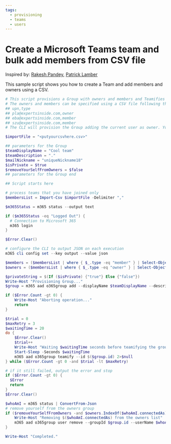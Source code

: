 ```yaml
---
tags:
  - provisioning
  - teams
  - users
---
```



# Create a Microsoft Teams team and bulk add members from CSV file

Inspired by: [Rakesh Pandey](https://www.flexmind.co/blog/how-to-add-bulk-users-from-csv-file-to-ms-teams-using-powershell/), [Patrick Lamber](https://www.nubo.eu/Create-A-New-Microsoft-Team-And-Bulk-Add-Members-From-CSV-File/)

This sample script shows you how to create a Team and add members and owners using a CSV.

<Tabs>
  <TabItem value="PowerShell">

  ```powershell
  # This script provisions a Group with owners and members and Teamifies it
  # The owners and members can be specified using a CSV file following this format
  ## upn,type
  ## pla@expertsinside.com,owner
  ## eba@expertsinside.com,member
  ## szu@expertsinside.com,member
  # The CLI will provision the Group adding the current user as owner. You can remove this user from the owners list by using the $removeYourSelfFromOwners parameter

  $importFile = "<putyourcsvhere.csv>"

  ## parameters for the Group
  $teamDisplayName = "Cool team"
  $teamDescription = "."
  $mailNickname = "uniqueNickname18"
  $isPrivate = $true  
  $removeYourSelfFromOwners = $false
  ## parameters for the Group end

  ## Script starts here

  # process teams that you have joined only
  $membersList = Import-Csv $importFile -Delimiter ","

  $m365Status = m365 status --output text

  if ($m365Status -eq "Logged Out") {
    # Connection to Microsoft 365
    m365 login
  }

  $Error.Clear()

  # configure the CLI to output JSON on each execution
  m365 cli config set --key output --value json

  $members = ($membersList | where { $_.type -eq "member" } | Select-Object upn).upn -join ","
  $owners = ($membersList | where { $_.type -eq "owner" } | Select-Object upn).upn -join ","

  $privateString = $(If ($isPrivate) {"true"} Else {"false"})
  Write-Host "Provisioning Group..."
  $group = m365 aad o365group add --displayName $teamDisplayName --description $teamDescription --mailNickname $mailNickname --isPrivate $privateString --members $members --owners $owners | ConvertFrom-Json

  if ($Error.Count -gt 0) {
      Write-Host "Aborting operation..."
      return
  }

  $trial = 0
  $maxRetry = 3
  $waitingTime = 20
  do {
      $Error.Clear()
      $trial++
      Write-Host "Waiting $waitingTime seconds before teamifying the group (trial $trial/$maxRetry)..."
      Start-Sleep -Seconds $waitingTime
      m365 aad o365group teamify --id $($group.id) 2>$null
  } while ($Error.Count -gt 0 -and $trial -lt $maxRetry)

  # if it still failed, output the error and stop
  if ($Error.Count -gt 0) {
    $Error
    return
  }
  $Error.Clear()

  $whoAmI = m365 status | ConvertFrom-Json
  # remove yourself from the owners group
  if ($removeYourSelfFromOwners -and $owners.IndexOf($whoAmI.connectedAs) -eq -1) {
      Write-Host "Removing $($whoAmI.connectedAs) from the owners list"
      m365 aad o365group user remove --groupId $group.id --userName $whoAmI.connectedAs --force
  }

  Write-Host "Completed."
  ```

  </TabItem>
</Tabs>

